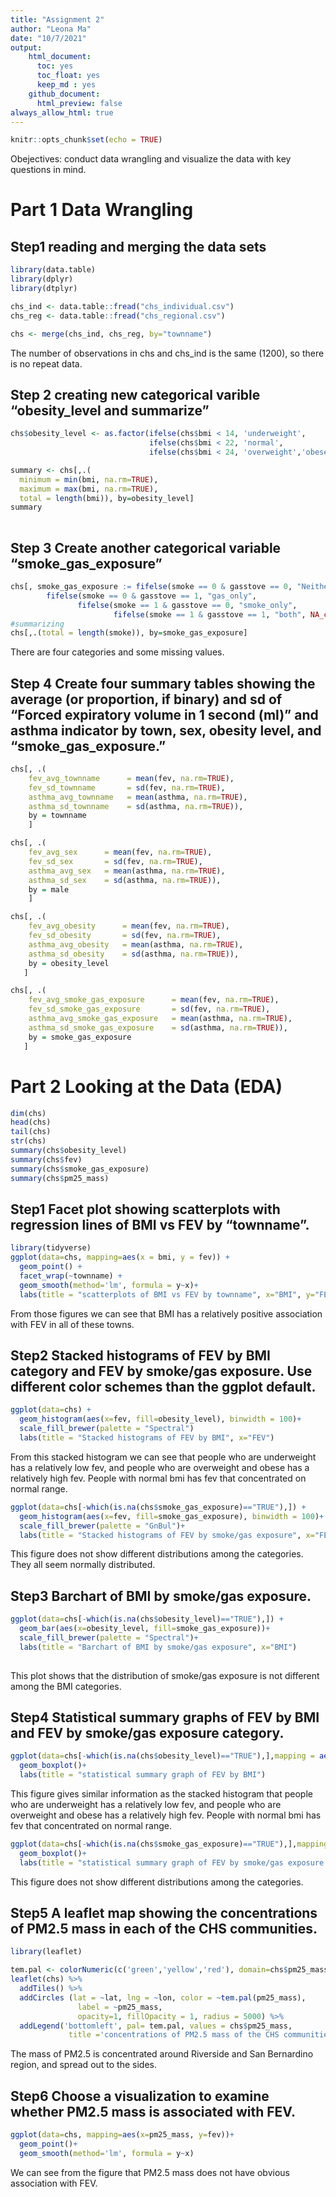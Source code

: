```yaml
---
title: "Assignment 2"
author: "Leona Ma"
date: "10/7/2021"
output: 
    html_document:
      toc: yes 
      toc_float: yes
      keep_md : yes 
    github_document:
      html_preview: false
always_allow_html: true
---
```


```r
knitr::opts_chunk$set(echo = TRUE)
```

Obejectives: conduct data wrangling and visualize the data with key questions in mind.

# Part 1 Data Wrangling

## Step1 reading and merging the data sets
```r
library(data.table)
library(dplyr)
library(dtplyr)

chs_ind <- data.table::fread("chs_individual.csv")
chs_reg <- data.table::fread("chs_regional.csv")

chs <- merge(chs_ind, chs_reg, by="townname")
```
The number of observations in chs and chs_ind is the same (1200), so there is no repeat data.

## Step 2 creating new categorical varible "obesity_level and summarize"
```r
chs$obesity_level <- as.factor(ifelse(chs$bmi < 14, 'underweight',
                               ifelse(chs$bmi < 22, 'normal', 
                               ifelse(chs$bmi < 24, 'overweight','obese' ))))

summary <- chs[,.(
  minimum = min(bmi, na.rm=TRUE),
  maximum = max(bmi, na.rm=TRUE),
  total = length(bmi)), by=obesity_level]
summary
                            
```

## Step 3 Create another categorical variable "smoke_gas_exposure"
```r
chs[, smoke_gas_exposure := fifelse(smoke == 0 & gasstove == 0, "Neither",
        fifelse(smoke == 0 & gasstove == 1, "gas_only",
               fifelse(smoke == 1 & gasstove == 0, "smoke_only",
                       fifelse(smoke == 1 & gasstove == 1, "both", NA_character_))))]
#summarizing 
chs[,.(total = length(smoke)), by=smoke_gas_exposure]
```
There are four categories and some missing values. 

## Step 4 Create four summary tables showing the average (or proportion, if binary) and sd of “Forced expiratory volume in 1 second (ml)” and asthma indicator by town, sex, obesity level, and “smoke_gas_exposure.”
```r
chs[, .(
    fev_avg_townname      = mean(fev, na.rm=TRUE),
    fev_sd_townname       = sd(fev, na.rm=TRUE),
    asthma_avg_townname   = mean(asthma, na.rm=TRUE),
    asthma_sd_townname    = sd(asthma, na.rm=TRUE)),
    by = townname
    ] 
```
```r
chs[, .(
    fev_avg_sex      = mean(fev, na.rm=TRUE),
    fev_sd_sex       = sd(fev, na.rm=TRUE),
    asthma_avg_sex   = mean(asthma, na.rm=TRUE),
    asthma_sd_sex    = sd(asthma, na.rm=TRUE)),
    by = male
    ] 
```

```r
chs[, .(
    fev_avg_obesity      = mean(fev, na.rm=TRUE),
    fev_sd_obesity       = sd(fev, na.rm=TRUE),
    asthma_avg_obesity   = mean(asthma, na.rm=TRUE),
    asthma_sd_obesity    = sd(asthma, na.rm=TRUE)),
    by = obesity_level
   ]
```
```r
chs[, .(
    fev_avg_smoke_gas_exposure      = mean(fev, na.rm=TRUE),
    fev_sd_smoke_gas_exposure       = sd(fev, na.rm=TRUE),
    asthma_avg_smoke_gas_exposure   = mean(asthma, na.rm=TRUE),
    asthma_sd_smoke_gas_exposure    = sd(asthma, na.rm=TRUE)),
    by = smoke_gas_exposure
   ]
```

# Part 2 Looking at the Data (EDA)

```r
dim(chs)
head(chs)
tail(chs)
str(chs)
summary(chs$obesity_level)
summary(chs$fev)
summary(chs$smoke_gas_exposure)
summary(chs$pm25_mass)
```

## Step1 Facet plot showing scatterplots with regression lines of BMI vs FEV by “townname”.
```r
library(tidyverse)
ggplot(data=chs, mapping=aes(x = bmi, y = fev)) +
  geom_point() + 
  facet_wrap(~townname) +
  geom_smooth(method='lm', formula = y~x)+
  labs(title = "scatterplots of BMI vs FEV by townname", x="BMI", y="FEV")
```

From those figures we can see that BMI has a relatively positive association with FEV in all of these towns.

## Step2 Stacked histograms of FEV by BMI category and FEV by smoke/gas exposure. Use different color schemes than the ggplot default.
```r
ggplot(data=chs) +
  geom_histogram(aes(x=fev, fill=obesity_level), binwidth = 100)+
  scale_fill_brewer(palette = "Spectral")
  labs(title = "Stacked histograms of FEV by BMI", x="FEV")
```

From this stacked histogram we can see that people who are underweight has a relatively low fev, and people who are overweight and obese has a relatively high fev. People with normal bmi has fev that concentrated on normal range. 

```r
ggplot(data=chs[-which(is.na(chs$smoke_gas_exposure)=="TRUE"),]) +
  geom_histogram(aes(x=fev, fill=smoke_gas_exposure), binwidth = 100)+
  scale_fill_brewer(palette = "GnBul")+
  labs(title = "Stacked histograms of FEV by smoke/gas exposure", x="FEV")
```

This figure does not show different distributions among the categories. They all seem normally distributed. 

## Step3 Barchart of BMI by smoke/gas exposure.
```r
ggplot(data=chs[-which(is.na(chs$obesity_level)=="TRUE"),]) +
  geom_bar(aes(x=obesity_level, fill=smoke_gas_exposure))+
  scale_fill_brewer(palette = "Spectral")+
  labs(title = "Barchart of BMI by smoke/gas exposure", x="BMI")
  
```

This plot shows that the distribution of smoke/gas exposure is not different among the BMI categories. 

## Step4 Statistical summary graphs of FEV by BMI and FEV by smoke/gas exposure category.
```r
ggplot(data=chs[-which(is.na(chs$obesity_level)=="TRUE"),],mapping = aes(x = obesity_level, y = fev))+
  geom_boxplot()+
  labs(title = "statistical summary graph of FEV by BMI")
```

This figure gives similar information as the stacked histogram that people who are underweight has a relatively low fev, and people who are overweight and obese has a relatively high fev. People with normal bmi has fev that concentrated on normal range. 

```r
ggplot(data=chs[-which(is.na(chs$smoke_gas_exposure)=="TRUE"),],mapping = aes(x = smoke_gas_exposure, y = fev))+
  geom_boxplot()+
  labs(title = "statistical summary graph of FEV by smoke/gas exposure category")
```

This figure does not show different distributions among the categories.

## Step5 A leaflet map showing the concentrations of PM2.5 mass in each of the CHS communities.
```r
library(leaflet)

tem.pal <- colorNumeric(c('green','yellow','red'), domain=chs$pm25_mass)
leaflet(chs) %>% 
  addTiles() %>%
  addCircles (lat = ~lat, lng = ~lon, color = ~tem.pal(pm25_mass),
               label = ~pm25_mass, 
               opacity=1, fillOpacity = 1, radius = 5000) %>%
  addLegend('bottomleft', pal= tem.pal, values = chs$pm25_mass,
             title ='concentrations of PM2.5 mass of the CHS communities', opacity=0.5)
```
The mass of PM2.5 is concentrated around Riverside and San Bernardino region, and spread out to the sides. 

## Step6 Choose a visualization to examine whether PM2.5 mass is associated with FEV.
```r
ggplot(data=chs, mapping=aes(x=pm25_mass, y=fev))+
  geom_point()+
  geom_smooth(method='lm', formula = y~x)
```

We can see from the figure that PM2.5 mass does not have obvious association with FEV.

